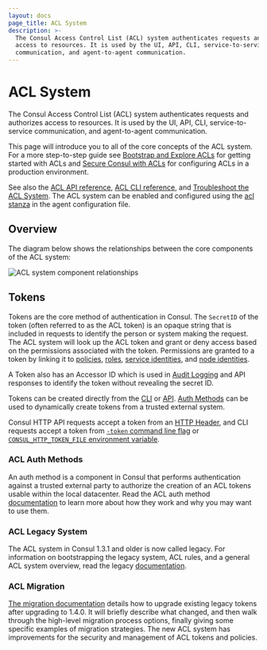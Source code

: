 ```yaml
---
layout: docs
page_title: ACL System
description: >-
  The Consul Access Control List (ACL) system authenticates requests and authorizes
  access to resources. It is used by the UI, API, CLI, service-to-service
  communication, and agent-to-agent communication.
---
```


# ACL System

The Consul Access Control List (ACL) system authenticates requests and authorizes
access to resources. It is used by the UI, API, CLI, service-to-service
communication, and agent-to-agent communication.

This page will introduce you to all of the core concepts of the ACL system. For a more
step-to-step guide see [Bootstrap and Explore ACLs] for getting started with ACLs and
[Secure Consul with ACLs] for configuring ACLs in a production environment.

[Bootstrap and Explore ACLs]: https://learn.hashicorp.com/tutorials/consul/access-control-setup?utm_source=consul.io&utm_medium=docs
[Secure Consul with ACLs]: https://learn.hashicorp.com/tutorials/consul/access-control-setup-production?utm_source=consul.io&utm_medium=docs

See also the [ACL API reference](/api-docs/acl), [ACL CLI reference](/commands/acl), and
[Troubleshoot the ACL System](https://learn.hashicorp.com/tutorials/consul/access-control-troubleshoot).
The ACL system can be enabled and configured using the [acl stanza](/docs/agent/options#acl)
in the agent configuration file.


## Overview

The diagram below shows the relationships between the core components of the ACL system:

![ACL system component relationships](/img/acl-token-policy-rule-relationship.png)

## Tokens

Tokens are the core method of authentication in Consul. The `SecretID` of the token
(often referred to as the ACL token) is an opaque string that is included in requests to
identify the person or system making the request. The ACL system will look up the ACL
token and grant or deny access based on the permissions associated with the token.
Permissions are granted to a token by linking it to [policies](#policies), [roles](#roles),
[service identities](#service-identities), and [node identities](#node-identities).

A Token also has an Accessor ID which is used in [Audit Logging](/docs/enterprise/audit-logging)
and API responses to identify the token without revealing the secret ID.

Tokens can be created directly from the [CLI](/commands/acl/token) or [API](/api-docs/acl/tokens).
[Auth Methods](/docs/security/acl/auth-methods) can be used to dynamically create tokens
from a trusted external system.

Consul HTTP API requests accept a token from an [HTTP Header](/api-docs/index#authentication),
and CLI requests accept a token from
[`-token` command line flag](/commands#authentication) or
[`CONSUL_HTTP_TOKEN_FILE` environment variable](/commands#consul_http_token_file).

### ACL Auth Methods

An auth method is a component in Consul that performs authentication against a
trusted external party to authorize the creation of an ACL tokens usable within
the local datacenter. Read the ACL auth method
[documentation](/docs/acl/auth-methods) to learn more about how they
work and why you may want to use them.

### ACL Legacy System

The ACL system in Consul 1.3.1 and older is now called legacy. For information
on bootstrapping the legacy system, ACL rules, and a general ACL system
overview, read the legacy [documentation](/docs/acl/acl-legacy).

### ACL Migration

[The migration documentation](/docs/acl/acl-migrate-tokens) details how to
upgrade existing legacy tokens after upgrading to 1.4.0. It will briefly
describe what changed, and then walk through the high-level migration process
options, finally giving some specific examples of migration strategies. The new
ACL system has improvements for the security and management of ACL tokens and
policies.

